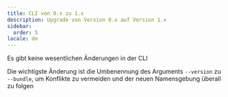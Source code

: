 ```yaml
---
title: CLI von 0.x zu 1.x
description: Upgrade von Version 0.x auf Version 1.x
sidebar:
  order: 5
locale: de
---
```


Es gibt keine wesentlichen Änderungen in der CLI

Die wichtigste Änderung ist die Umbenennung des Arguments `--version` zu `--bundle`, um Konflikte zu vermeiden und der neuen Namensgebung überall zu folgen